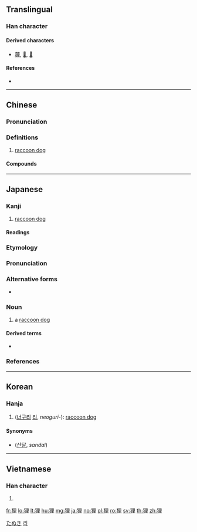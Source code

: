 {{also|貍}}
==Translingual==

===Han character===
{{Han char|rn=94|rad=犬|as=07|sn=10|four=46214|canj=KHWG|ids=⿰犭里}}

====Derived characters====
* [[䔆]], [[𩮞]], [[𢟆]]

====References====
* {{Han ref|kx=0711.290|dkj=20427|dj=1123.270|hdz=21348.110|uh=72F8|ud=29432|bh=AF57|bd=44887}}

----

==Chinese==
{{zh-forms}}

===Pronunciation===
{{zh-pron
|m=lí
|c=lei4
|j=li1
|md=lì
|mn=lî
|w=3li
|x=li2
|mc=y
|oc=y
|cat=n
}}

===Definitions===
{{zh-hanzi}}

# [[raccoon dog]]

====Compounds====
{{zh-der|以狸餌鼠|果子狸|河狸|海狸|海狸鼠|狐狸|狐狸尾巴|狐狸狗|狐狸精|狸子|狸狌|狸藻|狸貓|發屋求狸|老狐狸|花狸狐哨|花面狸|野狐狸}}

{{zh-cat|Canids}}

----

==Japanese==

===Kanji===
{{ja-kanji|grade=|rs=犬07}}

# [[raccoon dog]]

====Readings====
{{ja-readings|goon=[[り]] (ri)|kanon=[[り]] (ri)|kun=[[たぬき]] (tanuki)}}

===Etymology===
{{wikipedia|lang=ja}}
{{ja-kanjitab|たぬき|yomi=k}}
{{rfe|lang=ja}}

===Pronunciation===
{{ja-pron|y=k|たぬき|acc=1|acc_ref=DJR,NHK}}

===Alternative forms===
* {{ja-l|貍}}

===Noun===
{{ja-noun|たぬき|タヌキ}}

# a [[raccoon dog]]

====Derived terms====
* {{ja-r|本%土%狸|ホン%ド%タヌキ}}

===References===
<references/>

[[Category:ja:Canids|たぬき]]

----

==Korean==

===Hanja===
{{ko-hanja|hangeul=[[리]]>[[이]]|eumhun=|rv=ri>i|mr=ri>i|y=li>i}}

# ([[너구리]] [[리]], ''neoguri-''): [[raccoon dog]]

====Synonyms====
* {{l|ko|山獺}} ([[산달]], ''sandal'')

[[Category:Hanja readings|리]]

----

==Vietnamese==

===Han character===
{{vi-hantu|li|rs=犬07}}

# {{defn|lang=vi|sort=犬07}}

[[fr:狸]]
[[lo:狸]]
[[lt:狸]]
[[hu:狸]]
[[mg:狸]]
[[ja:狸]]
[[no:狸]]
[[pl:狸]]
[[ro:狸]]
[[sv:狸]]
[[th:狸]]
[[zh:狸]]